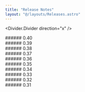 ```yaml
---
title: "Release Notes"
layout: "@/layouts/Releases.astro"
---
```




<Divider.Divider direction="x" />
<div class="release-wrapper">
  ###### 0.40
  <Release0400 />
</div>
<Divider.Divider direction="x" />
<div class="release-wrapper">
  ###### 0.39
  <Release0390 />
</div>
<Divider.Divider direction="x" />
<div class="release-wrapper">
  ###### 0.38
  <Release0380 />
</div>
<Divider.Divider direction="x" />
<div class="release-wrapper">
  ###### 0.37
  <Release0370 />
</div>
<Divider.Divider direction="x" />
<div class="release-wrapper">
  ###### 0.36
  <Release0360 />
</div>
<Divider.Divider direction="x" />
<div class="release-wrapper">
  ###### 0.35
  <Release0350 />
</div>
<Divider.Divider direction="x" />
<div class="release-wrapper">
  ###### 0.34
  <Release0340 />
</div>
<Divider.Divider direction="x" />
<div class="release-wrapper">
  ###### 0.33
  <Release0330 />
</div>
<Divider.Divider direction="x" />
<div class="release-wrapper">
  ###### 0.32
  <Release0320 />
</div>
<Divider.Divider direction="x" />
<div class="release-wrapper">
  ###### 0.31
  <Release0310 />
</div>
